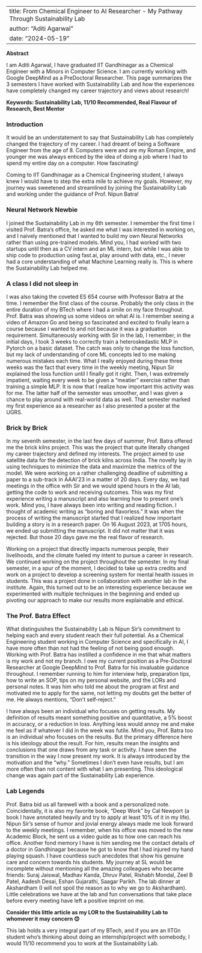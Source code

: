 
---
title: From Chemical Engineer to AI Researcher - My Pathway Through Sustainability Lab
author: "Aditi Agarwal"
date: "2024-05-19"
---

**Abstract**

I am Aditi Agarwal, I have graduated IIT Gandhinagar as a Chemical Engineer with a Minors in Computer Science. I am currently working with Google DeepMind as a PreDoctoral Researcher. This page summarizes the 3 semesters I have worked with Sustainability Lab and how the experiences have completely changed my career trajectory and views about research!

**Keywords: Sustainability Lab, 11/10 Recommended, Real Flavour of Research, Best Mentor**

### Introduction

It would be an understatement to say that Sustainability Lab has completely changed the trajectory of my career. I had dreamt of being a Software Engineer from the age of 8. Computers were and are my Roman Empire, and younger me was always enticed by the idea of doing a job where I had to spend my entire day on a computer. How fascinating!

Coming to IIT Gandhinagar as a Chemical Engineering student, I always knew I would have to step the extra mile to achieve my goals. However, my journey was sweetened and streamlined by joining the Sustainability Lab and working under the guidance of Prof. Nipun Batra!

### Neural Network Newbie

I joined the Sustainability Lab in my 6th semester. I remember the first time I visited Prof. Batra’s office, he asked me what I was interested in working on, and I naively mentioned that I wanted to build my own Neural Networks rather than using pre-trained models. Mind you, I had worked with two startups until then as a CV intern and an ML intern, but while I was able to ship code to production using fast.ai, play around with data, etc., I never had a core understanding of what Machine Learning really is. This is where the Sustainability Lab helped me.

### A class I did not sleep in

I was also taking the coveted ES 654 course with Professor Batra at the time. I remember the first class of the course. Probably the only class in the entire duration of my BTech where I had a smile on my face throughout. Prof. Batra was showing us some videos on what AI is. I remember seeing a video of Amazon Go and being so fascinated and excited to finally learn a course because I wanted to and not because it was a graduation requirement. Simultaneously working with Sir in the lab, I remember, in the initial days, I took 3 weeks to correctly train a heteroskedastic MLP in Pytorch on a basic dataset. The catch was only to change the loss function, but my lack of understanding of core ML concepts led to me making numerous mistakes each time. What I really enjoyed during these three weeks was the fact that every time in the weekly meeting, Nipun Sir explained the loss function until I finally got it right. Then, I was extremely impatient, waiting every week to be given a “meatier” exercise rather than training a simple MLP. It is now that I realize how important this activity was for me. The latter half of the semester was smoother, and I was given a chance to play around with real-world data as well. That semester marked my first experience as a researcher as I also presented a poster at the UGRS.

### Brick by Brick

In my seventh semester, in the last few days of summer, Prof. Batra offered me the brick kilns project. This was the project that quite literally changed my career trajectory and defined my interests. The project aimed to use satellite data for the detection of brick kilns across India. The novelty lay in using techniques to minimize the data and maximize the metrics of the model. We were working on a rather challenging deadline of submitting a paper to a sub-track in AAAI’23 in a matter of 20 days. Every day, we had meetings in the office with Sir and we would spend hours in the AI lab, getting the code to work and receiving outcomes. This was my first experience writing a manuscript and also learning how to present one’s work. Mind you, I have always been into writing and reading fiction. I thought of academic writing as “boring and flavorless.” It was when the process of writing the manuscript started that I realized how important building a story is in a research paper. On 16 August 2023, at 1705 hours, we ended up submitting the manuscript. It did not matter that it was rejected. But those 20 days gave me the real flavor of research.

Working on a project that directly impacts numerous people, their livelihoods, and the climate fueled my intent to pursue a career in research. We continued working on the project throughout the semester. In my final semester, in a spur of the moment, I decided to take up extra credits and work on a project to develop a screening system for mental health issues in students. This was a project done in collaboration with another lab in the institute. Again, this turned out to be an interesting experience because we experimented with multiple techniques in the beginning and ended up pivoting our approach to make our results more explainable and ethical.

### The Prof. Batra Effect

What distinguishes the Sustainability Lab is Nipun Sir’s commitment to helping each and every student reach their full potential. As a Chemical Engineering student working in Computer Science and specifically in AI, I have more often than not had the feeling of not being good enough. Working with Prof. Batra has instilled a confidence in me that what matters is my work and not my branch. I owe my current position as a Pre-Doctoral Researcher at Google DeepMind to Prof. Batra for his invaluable guidance throughout. I remember running to him for interview help, preparation tips, how to write an SOP, tips on my personal website, and the LORs and personal notes. It was him who told me about the program at first and motivated me to apply for the same, not letting my doubts get the better of me. He always mentions, “Don’t self-reject.”

I have always been an individual who focuses on getting results. My definition of results meant something positive and quantitative, a 5% boost in accuracy, or a reduction in loss. Anything less would annoy me and make me feel as if whatever I did in the week was futile. Mind you, Prof. Batra too is an individual who focuses on the results. But the primary difference here is his ideology about the result. For him, results mean the insights and conclusions that one draws from any task or activity. I have seen the transition in the way I now present my work. It is always introduced by the motivation and the “why.” Sometimes I don’t even have results, but I am more often than not content with what I am presenting. This ideological change was again part of the Sustainability Lab experience.

### Lab Legends

Prof. Batra bid us all farewell with a book and a personalized note. Coincidentally, it is also my favorite book, “Deep Work” by Cal Newport (a book I have annotated heavily and try to apply at least 10% of it in my life). Nipun Sir’s sense of humor and jovial energy always made me look forward to the weekly meetings. I remember, when his office was moved to the new Academic Block, he sent us a video guide as to how one can reach his office. Another fond memory I have is him sending me the contact details of a doctor in Gandhinagar because he got to know that I had injured my hand playing squash. I have countless such anecdotes that show his genuine care and concern towards his students. My journey at SL would be incomplete without mentioning all the amazing colleagues who became friends: Suraj Jaiswal, Madhav Kanda, Dhruv Patel, Rishabh Mondal, Zeel B Patel, Aadesh Desai, Eshan Gujarathi, Saagar Parikh. The lab dinner at Akshardham (I will not spoil the reason as to why we go to Akshardham). Little celebrations we have at the lab and fun conversations that take place before every meeting have left a positive imprint on me.

**Consider this little article as my LOR to the Sustainability Lab to whomever it may concern 😊** 

This lab holds a very integral part of my BTech, and if you are an IITGn student who’s thinking about doing an internship/project with somebody, I would 11/10 recommend you to work at the Sustainability Lab.